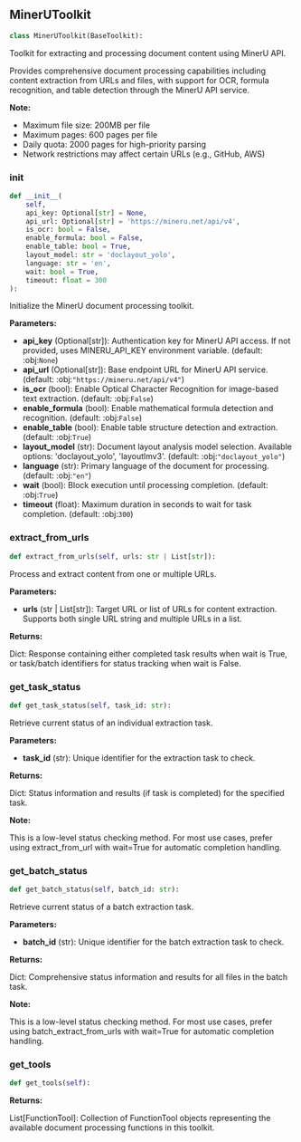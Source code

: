 <a id="camel.toolkits.mineru_toolkit"></a>

<a id="camel.toolkits.mineru_toolkit.MinerUToolkit"></a>

## MinerUToolkit

```python
class MinerUToolkit(BaseToolkit):
```

Toolkit for extracting and processing document content
using MinerU API.

Provides comprehensive document processing capabilities including content
extraction from URLs and files, with support for OCR, formula recognition,
and table detection through the MinerU API service.

**Note:**

- Maximum file size: 200MB per file
- Maximum pages: 600 pages per file
- Daily quota: 2000 pages for high-priority parsing
- Network restrictions may affect certain URLs (e.g., GitHub, AWS)

<a id="camel.toolkits.mineru_toolkit.MinerUToolkit.__init__"></a>

### __init__

```python
def __init__(
    self,
    api_key: Optional[str] = None,
    api_url: Optional[str] = 'https://mineru.net/api/v4',
    is_ocr: bool = False,
    enable_formula: bool = False,
    enable_table: bool = True,
    layout_model: str = 'doclayout_yolo',
    language: str = 'en',
    wait: bool = True,
    timeout: float = 300
):
```

Initialize the MinerU document processing toolkit.

**Parameters:**

- **api_key** (Optional[str]): Authentication key for MinerU API access. If not provided, uses MINERU_API_KEY environment variable. (default: :obj:`None`)
- **api_url** (Optional[str]): Base endpoint URL for MinerU API service. (default: :obj:`"https://mineru.net/api/v4"`)
- **is_ocr** (bool): Enable Optical Character Recognition for image-based text extraction. (default: :obj:`False`)
- **enable_formula** (bool): Enable mathematical formula detection and recognition. (default: :obj:`False`)
- **enable_table** (bool): Enable table structure detection and extraction. (default: :obj:`True`)
- **layout_model** (str): Document layout analysis model selection. Available options: 'doclayout_yolo', 'layoutlmv3'. (default: :obj:`"doclayout_yolo"`)
- **language** (str): Primary language of the document for processing. (default: :obj:`"en"`)
- **wait** (bool): Block execution until processing completion. (default: :obj:`True`)
- **timeout** (float): Maximum duration in seconds to wait for task completion. (default: :obj:`300`)

<a id="camel.toolkits.mineru_toolkit.MinerUToolkit.extract_from_urls"></a>

### extract_from_urls

```python
def extract_from_urls(self, urls: str | List[str]):
```

Process and extract content from one or multiple URLs.

**Parameters:**

- **urls** (str | List[str]): Target URL or list of URLs for content extraction. Supports both single URL string and multiple URLs in a list.

**Returns:**

  Dict: Response containing either completed task results when wait
is True, or task/batch identifiers for status tracking when
wait is False.

<a id="camel.toolkits.mineru_toolkit.MinerUToolkit.get_task_status"></a>

### get_task_status

```python
def get_task_status(self, task_id: str):
```

Retrieve current status of an individual extraction task.

**Parameters:**

- **task_id** (str): Unique identifier for the extraction task to check.

**Returns:**

  Dict: Status information and results (if task is completed) for
the specified task.

**Note:**

This is a low-level status checking method. For most use cases,
prefer using extract_from_url with wait=True for automatic
completion handling.

<a id="camel.toolkits.mineru_toolkit.MinerUToolkit.get_batch_status"></a>

### get_batch_status

```python
def get_batch_status(self, batch_id: str):
```

Retrieve current status of a batch extraction task.

**Parameters:**

- **batch_id** (str): Unique identifier for the batch extraction task to check.

**Returns:**

  Dict: Comprehensive status information and results for all files
in the batch task.

**Note:**

This is a low-level status checking method. For most use cases,
prefer using batch_extract_from_urls with wait=True for automatic
completion handling.

<a id="camel.toolkits.mineru_toolkit.MinerUToolkit.get_tools"></a>

### get_tools

```python
def get_tools(self):
```

**Returns:**

  List[FunctionTool]: Collection of FunctionTool objects representing
the available document processing functions in this toolkit.
